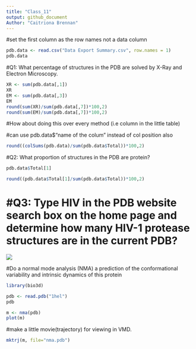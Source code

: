 ```yaml
---
title: "Class_11"
output: github_document
Author: "Caitriona Brennan"
---
```


\#set the first column as the row names not a data column

```r
pdb.data <- read.csv("Data Export Summary.csv", row.names = 1)
pdb.data
```

\#Q1: What percentage of structures in the PDB are solved by X-Ray and Electron Microscopy.

```r
XR <- sum(pdb.data[,1])
XR
EM <- sum(pdb.data[,3])
EM
round(sum(XR)/sum(pdb.data[,7])*100,2)
round(sum(EM)/sum(pdb.data[,7])*100,2)
```

\#How about doing this over every method (i.e column in the little table)

\#can use pdb.data\$"name of the colum" instead of col position also

```r
round((colSums(pdb.data)/sum(pdb.data$Total))*100,2)
```

\#Q2: What proportion of structures in the PDB are protein?

```r
pdb.data$Total[1]
```

```r
round((pdb.data$Total[1]/sum(pdb.data$Total))*100,2)
```

# \#Q3: Type HIV in the PDB website search box on the home page and determine how many HIV-1 protease structures are in the current PDB?

![](1hsg.png)

\#Do a normal mode analysis (NMA) a prediction of the conformational variability and intrinsic dynamics of this protein

```r
library(bio3d)

pdb <- read.pdb("1hel")
pdb
```

```r
m <- nma(pdb)
plot(m)
```

\#make a little movie(trajectory) for viewing in VMD.

```r
mktrj(m, file="nma.pdb")
```
